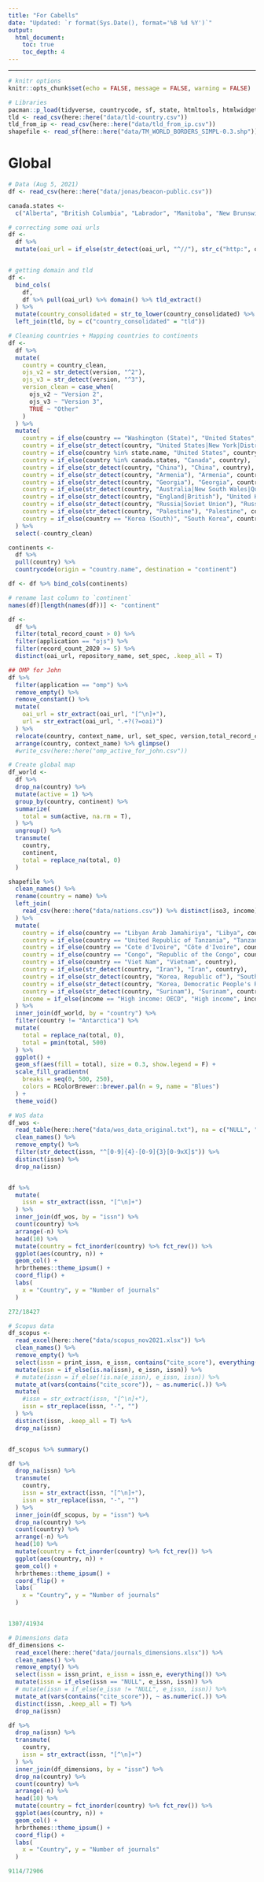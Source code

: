 ```yaml
---
title: "For Cabells"
date: "Updated: `r format(Sys.Date(), format='%B %d %Y')`"
output:
  html_document:
    toc: true
    toc_depth: 4
---
```


---

```r
# knitr options
knitr::opts_chunk$set(echo = FALSE, message = FALSE, warning = FALSE)
```


```r
# Libraries
pacman::p_load(tidyverse, countrycode, sf, state, htmltools, htmlwidgets, urltools, janitor, DT, RColorBrewer, plotly, readxl)
tld <- read_csv(here::here("data/tld-country.csv"))
tld_from_ip <- read_csv(here::here("data/tld_from_ip.csv"))
shapefile <- read_sf(here::here("data/TM_WORLD_BORDERS_SIMPL-0.3.shp"))
```

# Global

```r
# Data (Aug 5, 2021)
df <- read_csv(here::here("data/jonas/beacon-public.csv"))

canada.states <- 
  c("Alberta", "British Columbia", "Labrador", "Manitoba", "New Brunswick", "Newfoundland", "Nova Scotia", "Nunavut", "North West Terr.", "Ontario", "Prince Edward Is.", "Québec (Province)", "Saskatchewan", "Yukon")

# correcting some oai urls
df <- 
  df %>% 
  mutate(oai_url = if_else(str_detect(oai_url, "^//"), str_c("http:", oai_url), oai_url))


# getting domain and tld
df <-  
  bind_cols(
    df,
    df %>% pull(oai_url) %>% domain() %>% tld_extract()
  ) %>% 
  mutate(country_consolidated = str_to_lower(country_consolidated) %>% str_trim()) %>% 
  left_join(tld, by = c("country_consolidated" = "tld"))

# Cleaning countries + Mapping countries to continents
df <-
  df %>% 
  mutate(
    country = country_clean,
    ojs_v2 = str_detect(version, "^2"),
    ojs_v3 = str_detect(version, "^3"),
    version_clean = case_when(
      ojs_v2 ~ "Version 2",
      ojs_v3 ~ "Version 3",
      TRUE ~ "Other"
    )
  ) %>% 
  mutate(
    country = if_else(country == "Washington (State)", "United States", country),
    country = if_else(str_detect(country, "United States|New York|District of Columbia"), "United States", country),
    country = if_else(country %in% state.name, "United States", country),
    country = if_else(country %in% canada.states, "Canada", country),
    country = if_else(str_detect(country, "China"), "China", country),
    country = if_else(str_detect(country, "Armenia"), "Armenia", country),
    country = if_else(str_detect(country, "Georgia"), "Georgia", country),
    country = if_else(str_detect(country, "Australia|New South Wales|Queensland|Victoria"), "Australia", country),
    country = if_else(str_detect(country, "England|British"), "United Kingdom", country),
    country = if_else(str_detect(country, "Russia|Soviet Union"), "Russia", country),
    country = if_else(str_detect(country, "Palestine"), "Palestine", country),
    country = if_else(country == "Korea (South)", "South Korea", country)
  ) %>% 
  select(-country_clean)

continents <-
  df %>%
  pull(country) %>% 
  countrycode(origin = "country.name", destination = "continent")

df <- df %>% bind_cols(continents)

# rename last column to `continent`
names(df)[length(names(df))] <- "continent"

df <-
  df %>% 
  filter(total_record_count > 0) %>%
  filter(application == "ojs") %>%
  filter(record_count_2020 >= 5) %>%
  distinct(oai_url, repository_name, set_spec, .keep_all = T)
```


```r
## OMP for John
df %>% 
  filter(application == "omp") %>% 
  remove_empty() %>% 
  remove_constant() %>% 
  mutate(
    oai_url = str_extract(oai_url, "[^\n]+"),
    url = str_extract(oai_url, ".+?(?=oai)")
  ) %>% 
  relocate(country, context_name, url, set_spec, version,total_record_count) %>%
  arrange(country, context_name) %>% glimpse()
  #write_csv(here::here("omp_active_for_john.csv"))
```


```r
# Create global map
df_world <-
  df %>%
  drop_na(country) %>%
  mutate(active = 1) %>% 
  group_by(country, continent) %>%
  summarize(
    total = sum(active, na.rm = T),
  ) %>%
  ungroup() %>%
  transmute(
    country,
    continent,
    total = replace_na(total, 0)
  )

shapefile %>% 
  clean_names() %>%
  rename(country = name) %>%
  left_join(
    read_csv(here::here("data/nations.csv")) %>% distinct(iso3, income), by = "iso3"
  ) %>% 
  mutate(
    country = if_else(country == "Libyan Arab Jamahiriya", "Libya", country),
    country = if_else(country == "United Republic of Tanzania", "Tanzania", country),
    country = if_else(country == "Cote d'Ivoire", "Côte d'Ivoire", country),
    country = if_else(country == "Congo", "Republic of the Congo", country),
    country = if_else(country == "Viet Nam", "Vietnam", country),
    country = if_else(str_detect(country, "Iran"), "Iran", country),
    country = if_else(str_detect(country, "Korea, Republic of"), "South Korea", country),
    country = if_else(str_detect(country, "Korea, Democratic People's Republic of"), "North Korea", country),
    country = if_else(str_detect(country, "Surinam"), "Surinam", country),
    income = if_else(income == "High income: OECD", "High income", income)
  ) %>%
  inner_join(df_world, by = "country") %>% 
  filter(country != "Antarctica") %>% 
  mutate(
    total = replace_na(total, 0),
    total = pmin(total, 500)
  ) %>%
  ggplot() +
  geom_sf(aes(fill = total), size = 0.3, show.legend = F) +
  scale_fill_gradientn(
    breaks = seq(0, 500, 250),
    colors = RColorBrewer::brewer.pal(n = 9, name = "Blues")
  ) +
  theme_void()

```



```r
# WoS data
df_wos <-
  read_table(here::here("data/wos_data_original.txt"), na = c("NULL", "NA", "")) %>% 
  clean_names() %>% 
  remove_empty() %>% 
  filter(str_detect(issn, "^[0-9]{4}-[0-9]{3}[0-9xX]$")) %>% 
  distinct(issn) %>% 
  drop_na(issn)


df %>% 
  mutate(
    issn = str_extract(issn, "[^\n]+")
  ) %>%
  inner_join(df_wos, by = "issn") %>% 
  count(country) %>% 
  arrange(-n) %>% 
  head(10) %>% 
  mutate(country = fct_inorder(country) %>% fct_rev()) %>% 
  ggplot(aes(country, n)) +
  geom_col() +
  hrbrthemes::theme_ipsum() +
  coord_flip() +
  labs(
    x = "Country", y = "Number of journals"
  )

272/18427
```



```r
# Scopus data
df_scopus <-
  read_excel(here::here("data/scopus_nov2021.xlsx")) %>%
  clean_names() %>% 
  remove_empty() %>% 
  select(issn = print_issn, e_issn, contains("cite_score"), everything()) %>%
  mutate(issn = if_else(is.na(issn), e_issn, issn)) %>%
  # mutate(issn = if_else(!is.na(e_issn), e_issn, issn)) %>%
  mutate_at(vars(contains("cite_score")), ~ as.numeric(.)) %>% 
  mutate(
    #issn = str_extract(issn, "[^\n]+"),
    issn = str_replace(issn, "-", "")
  ) %>%
  distinct(issn, .keep_all = T) %>% 
  drop_na(issn)


df_scopus %>% summary()

df %>% 
  drop_na(issn) %>%
  transmute(
    country,
    issn = str_extract(issn, "[^\n]+"),
    issn = str_replace(issn, "-", "")
  ) %>%
  inner_join(df_scopus, by = "issn") %>%
  drop_na(country) %>% 
  count(country) %>% 
  arrange(-n) %>% 
  head(10) %>% 
  mutate(country = fct_inorder(country) %>% fct_rev()) %>% 
  ggplot(aes(country, n)) +
  geom_col() +
  hrbrthemes::theme_ipsum() +
  coord_flip() +
  labs(
    x = "Country", y = "Number of journals"
  )


1307/41934
```



```r
# Dimensions data
df_dimensions <-
  read_excel(here::here("data/journals_dimensions.xlsx")) %>%
  clean_names() %>% 
  remove_empty() %>% 
  select(issn = issn_print, e_issn = issn_e, everything()) %>%
  mutate(issn = if_else(issn == "NULL", e_issn, issn)) %>%
  # mutate(issn = if_else(e_issn != "NULL", e_issn, issn)) %>%
  mutate_at(vars(contains("cite_score")), ~ as.numeric(.)) %>% 
  distinct(issn, .keep_all = T) %>% 
  drop_na(issn)

df %>% 
  drop_na(issn) %>%
  transmute(
    country,
    issn = str_extract(issn, "[^\n]+")
  ) %>%
  inner_join(df_dimensions, by = "issn") %>%
  drop_na(country) %>% 
  count(country) %>% 
  arrange(-n) %>% 
  head(10) %>% 
  mutate(country = fct_inorder(country) %>% fct_rev()) %>% 
  ggplot(aes(country, n)) +
  geom_col() +
  hrbrthemes::theme_ipsum() +
  coord_flip() +
  labs(
    x = "Country", y = "Number of journals"
  )

9114/72906
```


